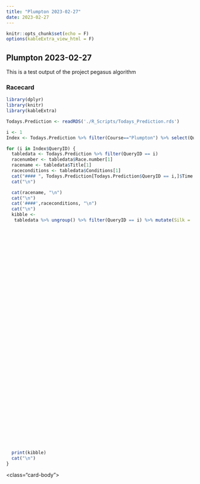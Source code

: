 ```yaml
---
title: "Plumpton 2023-02-27"
date: 2023-02-27 
---
```


```r
knitr::opts_chunk$set(echo = F)
options(kableExtra_view_html = F)
```


## Plumpton 2023-02-27

This is a test output of the project pegasus algorithm

### Racecard {.tabset}

<div class="card-body">



```r
library(dplyr)
library(knitr)
library(kableExtra)

Todays.Prediction <- readRDS('./R_Scripts/Todays_Prediction.rds')

i <- 1
Index <- Todays.Prediction %>% filter(Course=="Plumpton") %>% select(QueryID) %>% distinct()

for (i in Index$QueryID) {
  tabledata <- Todays.Prediction %>% filter(QueryID == i)
  racenumber <- tabledata$Race.number[1]
  racename <- tabledata$Title[1]
  raceconditions <- tabledata$Conditions[1]
  cat("#### ", Todays.Prediction[Todays.Prediction$QueryID == i,]$Time.Course[1], "\n")
  cat("\n")

  cat(racename, "\n")
  cat("\n")
  cat('####',raceconditions, "\n")
  cat("\n")
  kibble <-
   tabledata %>% ungroup() %>% filter(QueryID == i) %>% mutate(Silk =
                                                                          "",
                                                                        Alt.VDW=round(Alt.VDW*1000,2),
                                                                        prediction.score=round(prediction.score,3)) %>% select(
                                                                            Horse.Number,
                                                                            Form,
                                                                            Silk,
                                                                            Name,
                                                                            Age,
                                                                            Weight,
                                                                            OR,
                                                                            Trainer,
                                                                            Jockey,
                                                                            VDW.Form,
                                                                            Alt.VDW,
                                                                            prediction.score,
                                                                            Rank,
                                                                            win.pct
                                                                          ) %>%  kable(
                                                                            align = 'clclcccllcclcc',
                                                                            table.attr = "class=\'racecard\'",
                                                                            col.names = c(
                                                                              'No.',
                                                                              "Form",
                                                                              "Horse",
                                                                              "",
                                                                              'Age',
                                                                              'Wt',
                                                                              'OR',
                                                                              'Trainer',
                                                                              'Jockey',
                                                                              'VDW',
                                                                              'Alt VDW',
                                                                              'Pred Score',
                                                                              'Predicted Position',
                                                                              'Win %'
                                                                            )
                                                                          ) %>% kable_styling('hover', full_width = F) %>% column_spec(1, width =
                                                                                                                                         "65px")%>% column_spec(3, width =
                                                                                                                                         "40px")  %>%  column_spec(3, image = Todays.Prediction[Todays.Prediction$QueryID ==
                                                                                                                                                                                                  i,]$url.silk[])
  
  print(kibble)
  cat("\n")
}


```


<\div class="card-body">



### 
